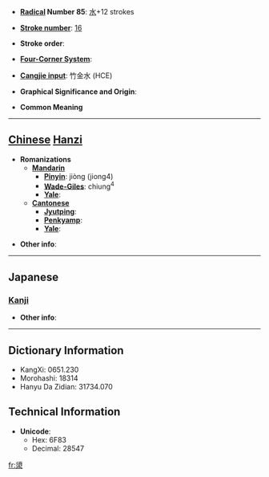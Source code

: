 * '''[[Wiktionary:Chinese radical index| Radical]] Number 85''': [[Wiktionary:Chinese radical index 水|水]]+12 strokes

* '''[[Wiktionary:Chinese total strokes index|Stroke number]]''': [[Wiktionary:Chinese total strokes index 16|16]]

* '''Stroke order''': 

* '''[[Wiktionary:Chinese four corner index|Four-Corner System]]''': 

* '''[[Wiktionary:Chinese Cangjie index|Cangjie input]]''': 竹金水 (HCE)

* '''Graphical Significance and Origin''': 

* '''Common Meaning'''

----

== [[Chinese]] [[Hanzi]] ==

* '''Romanizations'''
** '''[[Mandarin]]'''
*** '''[[Pinyin]]''': jiòng (jiong4)
*** '''[[Wade-Giles]]''': chiung<sup>4</sup>
*** '''[[Yale]]''': 
** '''[[Cantonese]]'''
*** '''[[Jyutping]]''':
*** '''[[Penkyamp]]''': 
*** '''[[Yale]]''': 

* '''Other info''': 

----

==Japanese==
===[[Kanji]]===
{{kanji|on readings=[[げい]] (gei), [[きょう]] (kyō)
|kun readings=[[きよい]] (kiyoi)
}}

* '''Other info''':  

----

== Dictionary Information ==

* KangXi: 0651.230
* Morohashi: 18314
* Hanyu Da Zidian: 31734.070

== Technical Information ==

* '''Unicode''':
** Hex: 6F83
** Decimal: 28547

[[fr:澃]]